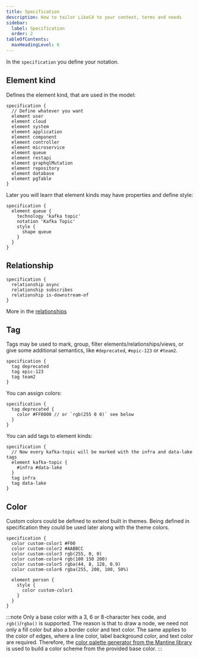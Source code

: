 ```yaml
---
title: Specification
description: How to tailor LikeC4 to your context, terms and needs
sidebar: 
  label: Specification
  order: 2
tableOfContents:
  maxHeadingLevel: 6  
---
```


In the `specification` you define your notation.

## Element kind

Defines the element kind, that are used in the model:

```likec4 copy
specification {
  // Define whatever you want
  element user
  element cloud
  element system
  element application
  element component
  element controller
  element microservice
  element queue
  element restapi
  element graphqlMutation
  element repository
  element database
  element pgTable
}
```

Later you will learn that element kinds may have properties and define style:

```likec4
specification {
  element queue {
    technology 'kafka topic'
    notation 'Kafka Topic'
    style {
      shape queue
    }
  }
}
```

## Relationship

```likec4
specification {
  relationship async
  relationship subscribes
  relationship is-downstream-of
}
```

More in the [relationships](/dsl/relationships/#relationship-kinds)

## Tag

Tags may be used to mark, group, filter elements/relationships/views, or give some additional semantics, like `#deprecated`, `#epic-123` or `#team2`.

```likec4
specification {
  tag deprecated
  tag epic-123
  tag team2
}
```

You can assign colors:

```likec4
specification {
  tag deprecated {
    color #FF0000 // or `rgb(255 0 0)` see below
  }
}
```

You can add tags to element kinds:

```likec4
specification {
  // Now every kafka-topic will be marked with the infra and data-lake tags
  element kafka-topic {
    #infra #data-lake
  }
  tag infra
  tag data-lake
}
```

## Color

Custom colors could be defined to extend built in themes. Being defined in specification they could be used later along with the theme colors.

```likec4
specification {
  color custom-color1 #F00
  color custom-color2 #AABBCC
  color custom-color3 rgb(255, 0, 0)
  color custom-color4 rgb(100 150 200)
  color custom-color5 rgba(44, 8, 128, 0.9)
  color custom-color6 rgba(255, 200, 100, 50%) 

  element person {
    style {
      color custom-color1
    }
  }
}
``` 

:::note
Only a base color with a 3, 6 or 8-character hex code, and `rgb()`/`rgba()` is supported. The reason is that to draw a node, we need not only a fill color but also a border color and text color. The same applies to the color of edges, where a line color, label background color, and text color are required. Therefore, the [color palette generator from the Mantine library](https://mantine.dev/colors-generator/) is used to build a color scheme from the provided base color.
:::
